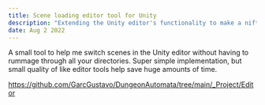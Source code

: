 ---
title: Scene loading editor tool for Unity
description: "Extending the Unity editor's functionality to make a nifty scene loading tool that saves time."
date: Aug 2 2022
---

A small tool to help me switch scenes in the Unity editor without having to rummage through all your directories. Super simple implementation, but small quality of like editor tools help save huge amounts of time. 

https://github.com/GarcGustavo/DungeonAutomata/tree/main/_Project/Editor